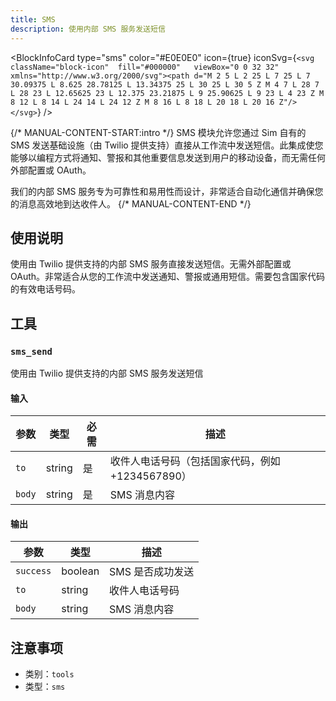 ```yaml
---
title: SMS
description: 使用内部 SMS 服务发送短信
---
```



<BlockInfoCard 
  type="sms"
  color="#E0E0E0"
  icon={true}
  iconSvg={`<svg className="block-icon"  fill="#000000"   viewBox="0 0 32 32" xmlns="http://www.w3.org/2000/svg"><path d="M 2 5 L 2 25 L 7 25 L 7 30.09375 L 8.625 28.78125 L 13.34375 25 L 30 25 L 30 5 Z M 4 7 L 28 7 L 28 23 L 12.65625 23 L 12.375 23.21875 L 9 25.90625 L 9 23 L 4 23 Z M 8 12 L 8 14 L 24 14 L 24 12 Z M 8 16 L 8 18 L 20 18 L 20 16 Z"/></svg>`}
/>

{/* MANUAL-CONTENT-START:intro */}
SMS 模块允许您通过 Sim 自有的 SMS 发送基础设施（由 Twilio 提供支持）直接从工作流中发送短信。此集成使您能够以编程方式将通知、警报和其他重要信息发送到用户的移动设备，而无需任何外部配置或 OAuth。

我们的内部 SMS 服务专为可靠性和易用性而设计，非常适合自动化通信并确保您的消息高效地到达收件人。
{/* MANUAL-CONTENT-END */}

## 使用说明

使用由 Twilio 提供支持的内部 SMS 服务直接发送短信。无需外部配置或 OAuth。非常适合从您的工作流中发送通知、警报或通用短信。需要包含国家代码的有效电话号码。

## 工具

### `sms_send`

使用由 Twilio 提供支持的内部 SMS 服务发送短信

#### 输入

| 参数 | 类型 | 必需 | 描述 |
| --------- | ---- | -------- | ----------- |
| `to` | string | 是 | 收件人电话号码（包括国家代码，例如 +1234567890） |
| `body` | string | 是 | SMS 消息内容 |

#### 输出

| 参数 | 类型 | 描述 |
| --------- | ---- | ----------- |
| `success` | boolean | SMS 是否成功发送 |
| `to` | string | 收件人电话号码 |
| `body` | string | SMS 消息内容 |

## 注意事项

- 类别：`tools`
- 类型：`sms`
